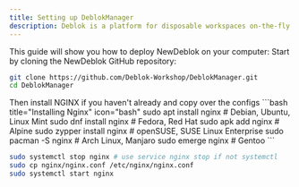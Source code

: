 ```yaml
---
title: Setting up DeblokManager
description: Deblok is a platform for disposable workspaces on-the-fly.
---
```


This guide will show you how to deploy NewDeblok on your computer:
<Steps>
  <Step>
    Start by cloning the NewDeblok GitHub repository:
```bash
git clone https://github.com/Deblok-Workshop/DeblokManager.git
cd DeblokManager
```
  </Step>
  <Step>
    Then install NGINX if you haven't already and copy over the configs
```bash title="Installing Nginx" icon="bash"
sudo apt install nginx # Debian, Ubuntu, Linux Mint
sudo dnf install nginx # Fedora, Red Hat
sudo apk add nginx # Alpine
sudo zypper install nginx # openSUSE, SUSE Linux Enterprise
sudo pacman -S nginx # Arch Linux, Manjaro
sudo emerge nginx # Gentoo
```

```bash title="Using DeblokManager's configs" icon="bash"
sudo systemctl stop nginx # use service nginx stop if not systemctl
sudo cp nginx/nginx.conf /etc/nginx/nginx.conf
sudo systemctl start nginx
```
  </Step>
</Steps>
